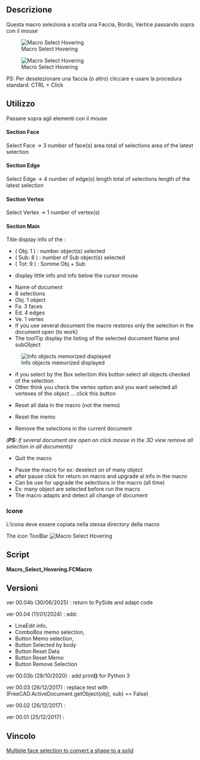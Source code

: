 <languages/>
<div class="mw-translate-fuzzy">
{{Macro/it
|Name=Macro Select Hovering
|Icon=Macro_Select_Hovering.png
|Translate=Macro Seleziona passando il mouse.
|Description=Questa macro seleziona a scelta una Faccia, Bordo, Vertice passando il mouse.<br/>PS: Per deselezionare una faccia (o altro) cliccare {{KEY | Pause grab}} e usare la procedura standard: CTRL + Click
|Author=Mario52
|Version=00.03b
|Date=2020-10-28
|FCVersion=All
|Download=[https://www.freecadweb.org/wiki/images/d/d8/Macro_Select_Hovering.png ToolBar Icon]
}}
</div>

<span id="Description"></span>
==Descrizione== 

Questa macro seleziona a scelta una Faccia, Bordo, Vertice passando sopra con il mouse


[[File:Select_Hovering00.gif|Macro Select Hovering]]


{{Codeextralink|https://gist.githubusercontent.com/mario52a/7ebe6b3fd047441114d9d0e08ceddd63/raw/f228687c4514159a5acb9920bf2366a81cb4908b/Macro%2520Select%2520Hovering.FCMacro}}


[[File:Macro Select Hovering 00.png|Macro Select Hovering]]

<div class="mw-translate-fuzzy">
PS: Per deselezionare una faccia (o altro) cliccare {{KEY | Pause grab}} e usare la procedura standard: CTRL + Click
</div> 

<span id="How_To_Use"></span>
== Utilizzo ==

Passare sopra agli elementi con il mouse

====Section Face====

{{CheckBox}} Select Face → 3 number of face(s)
{{LineEdit|300.0}} area total of selections
{{LineEdit|100.0}} area of the latest selection

====Section Edge====

{{CheckBox}} Select Edge → 4 number of edge(s)
{{LineEdit|40.0}} length total of selections
{{LineEdit|10.0}} length of the latest selection

====Section Vertex====

{{CheckBox}} Select Vertex → 1 number of vertex(s)

====Section Main====

Title display info of the :
*( Obj: 1 ) : number object(s) selected
*( Sub: 8 ) : number of Sub object(s) selected
*( Tot: 9 ) : Somme Obj + Sub

{{LineEdit|Unnamed: Box. Face6 (1.34,2.64,10.0)}}

* display little info and info below the cursor mouse

{{ComboBox|Unnamed: 1 : (8 sel.) (Obj. 1, Fa. 3, Ed. 4, Ve. 1) }}

*Name of document
*8 selections
*Obj. 1 object
*Fa. 3 faces
*Ed. 4 edges
*Ve. 1 vertex
*If you use several document the macro restores only the selection in the document open (to work)
*The toolTip display the listing of the selected document Name and subObject

[[File:Macro_Select_Hovering_01.png|Info objects memorized displayed]]

{{Button|Selected by Box}}

*if you select by the Box selection this button select all objects checked of the selection
*Other think you check the vertex option and you want selected all vertexes of the object ... click this button

{{Button|Reset Data}}

*Reset all data in the macro (not the memo)

{{Button|Reset Memo}}

*Reset the memo

{{Button|Remove selection}}

*Remove the selections in the current document
''('''PS:''' if several document are open on click mouse in the 3D view remove all selection in all documents)''

{{Button|Quit}}

*Quit the macro

{{Button|Pause grab/Refresh}}

*Pause the macro for ex: deselect on of many object
*after pause click for return on macro and upgrade al info in the macro
*Can be use for upgrade the selections in the macro (all time)
*Ex: many object are selected before run the macro
*The macro adapts and detect all change of document

<span id="Icons"></span>
===Icone===

L'icona deve essere copiata nella stessa directory della macro

The icon ToolBar [[File:Macro Select Hovering.png|Macro Select Hovering]]

==Script== 

'''Macro_Select_Hovering.FCMacro'''

{{CodeDownload|https://gist.github.com/mario52a/7ebe6b3fd047441114d9d0e08ceddd63| Download latest version of the macro}}

<span id="Version"></span>
==Versioni== 

ver 00.04b (30/06/2025) : return to PySide and adapt code

ver 00.04 (11/01/2024) : add:
*LineEdit info, 
*ComboBox memo selection, 
*Button Memo selection, 
*Button Selected by body
*Button Reset Data
*Button Reset Memo
*Button Remove Selection

ver 00.03b (28/10/2020) : add print'''()''' for Python 3

ver 00.03 (26/12/2017)  : replace test with (FreeCAD.ActiveDocument.getObject(obj), sub) == False)

ver 00.02 (26/12/2017)  :

ver 00.01 (25/12/2017)  :

<span id="Link"></span>
==Vincolo==

[https://forum.freecadweb.org/viewtopic.php?f=3&t=26370 Multiple face selection to convert a shape to a solid]